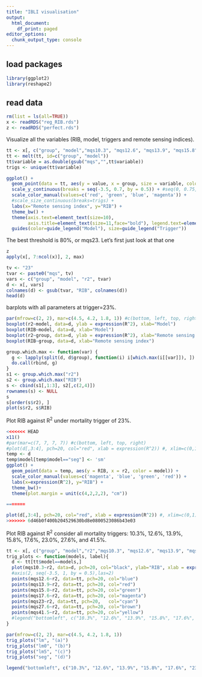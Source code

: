 ```yaml
---
title: "IBLI visualisation"
output:
  html_document:
    df_print: paged
editor_options:
  chunk_output_type: console
---
```

## load packages
```r
library(ggplot2)
library(reshape2)
```

## read data

```r
rm(list = ls(all=TRUE))
x <- readRDS("reg_RIB.rds")
z <- readRDS("perfect.rds")
```

Visualize all the variables (RIB, model, triggers and remote sensing indices).

```r
tt <- x[, c("group", "model","mqs10.3", "mqs12.6", "mqs13.9", "mqs15.8", "mqs17.6", "mqs23", "mqs27.6", "mqs41.5" )]
tt <- melt(tt, id=c("group", "model")) 
tt$variable = as.double(gsub("mqs","",tt$variable))
trigs <- unique(tt$variable)

ggplot() + 
  geom_point(data = tt, aes(y = value, x = group, size = variable, color = model)) +
  scale_y_continuous(breaks = seq(-3.5, 0.7, by = 0.5)) + #seq(0, 0.75, by = 0.1)
  scale_color_manual(values=c('red', 'green', 'blue', 'magenta')) +
  #scale_size_continuous(breaks=trigs) +
  labs(x="Remote sensing index", y="RIB") + 
  theme_bw() +
  theme(axis.text=element_text(size=10),
        axis.title=element_text(size=11,face="bold"), legend.text=element_text(size=11)) +
  guides(color=guide_legend("Model"), size=guide_legend("Trigger"))

```

The best threshold is 80%, or mqs23. Let's first just look at that one

```r
z
apply(x[, 7:ncol(x)], 2, max)
```

```r
tv <- "23"
tvar <- paste0("mqs", tv)
vars <- c("group", "model", "r2", tvar)
d <- x[, vars]
colnames(d) <- gsub(tvar, "RIB", colnames(d))
head(d)
```
barplots with all parameters at trigger=23%.

```r

par(mfrow=c(2, 2), mar=c(4.5, 4.2, 1.8, 1)) #c(bottom, left, top, right)
boxplot(r2~model, data=d, ylab = expression(R^2), xlab="Model")
boxplot(RIB~model, data=d, xlab="Model")
boxplot(r2~group, data=d, ylab = expression(R^2), xlab="Remote sensing index")
boxplot(RIB~group, data=d, xlab="Remote sensing index")

```


```r
group.which.max <- function(var) {
  g <- lapply(split(d, d$group), function(i) i[which.max(i[[var]]), ]) 
  do.call(rbind, g)
}
s1 <- group.which.max("r2")
s2 <- group.which.max("RIB")
s <- cbind(s1[,1:3], s2[,c(2,4)])
rownames(s) <- NULL
s
s[order(s$r2), ]
plot(s$r2, s$RIB)
```

Plot RIB against R$^2$ under mortality trigger of 23%.

```r
<<<<<<< HEAD
x11()
#par(mar=c(7, 7, 7, 7)) #c(bottom, left, top, right)
#plot(d[,3:4], pch=20, col="red", xlab = expression(R^2)) #, xlim=c(0,1), ylim=c(0,1))
temp <- d
temp$model[temp$model=="seg"] <- 'sm'
ggplot() + 
  geom_point(data = temp, aes(y = RIB, x = r2, color = model)) +
  scale_color_manual(values=c('magenta', 'blue', 'green', 'red')) +
  labs(x=expression(R^2), y="RIB") + 
  theme_bw()+
  theme(plot.margin = unit(c(4,2,2,2), "cm"))

=======

plot(d[,3:4], pch=20, col="red", xlab = expression(R^2)) #, xlim=c(0,1), ylim=c(0,1))
>>>>>>> 6d46b0f400b204529630bd8e0800523086b43e03
```

Plot RIB against R$^2$ consider all mortality triggers: 10.3%, 12.6%, 13.9%, 15.8%, 17.6%, 23.0%, 27.6%, and 41.5%.

```r
tt <- x[, c("group", "model","r2","mqs10.3", "mqs12.6", "mqs13.9", "mqs15.8", "mqs17.6", "mqs23", "mqs27.6", "mqs41.5" )]
trig_plots <- function(models, label){
  d <- tt[tt$model==models,]
  plot(mqs10.3~r2, data=d, pch=20, col="black", ylab="RIB", xlab = expression(R^2), ylim=c(min(d$mqs10.3)-0.1, max(d$mqs17.6)+0.1), main=label, cex=0.9, cex.main=1.2, cex.lab=1.2) #yaxt="none"
  #axis(2, seq(-3.5, 1, by = 0.5),las=2)
  points(mqs12.6~r2, data=tt, pch=20, col="blue")
  points(mqs13.9~r2, data=tt, pch=20, col="red")
  points(mqs15.8~r2, data=tt, pch=20, col="green")
  points(mqs17.6~r2, data=tt, pch=20, col="magenta")
  points(mqs23~r2, data=tt, pch=20,   col="cyan")
  points(mqs27.6~r2, data=tt, pch=20, col="brown")
  points(mqs41.5~r2, data=tt, pch=20, col="yellow")
  #legend("bottomleft", c("10.3%", "12.6%", "13.9%", "15.8%", "17.6%", "23.0%", "27.6%", "41.5%"), pch=20, col=c("black", "blue", "red", "green", "magenta", "cyan", "brown", "yellow"), title = "Trigger", bty = "n")
}

par(mfrow=c(2, 2), mar=c(4.5, 4.2, 1.8, 1))
trig_plots("lm", "(a)")
trig_plots("lm0", "(b)")
trig_plots("lm5", "(c)")
trig_plots("seg", "(d)")

legend("bottomleft", c("10.3%", "12.6%", "13.9%", "15.8%", "17.6%", "23.0%", "27.6%", "41.5%"), pch=20, col=c("black", "blue", "red", "green", "magenta", "cyan", "brown", "yellow"), title = "Trigger", bty = "n")

```

